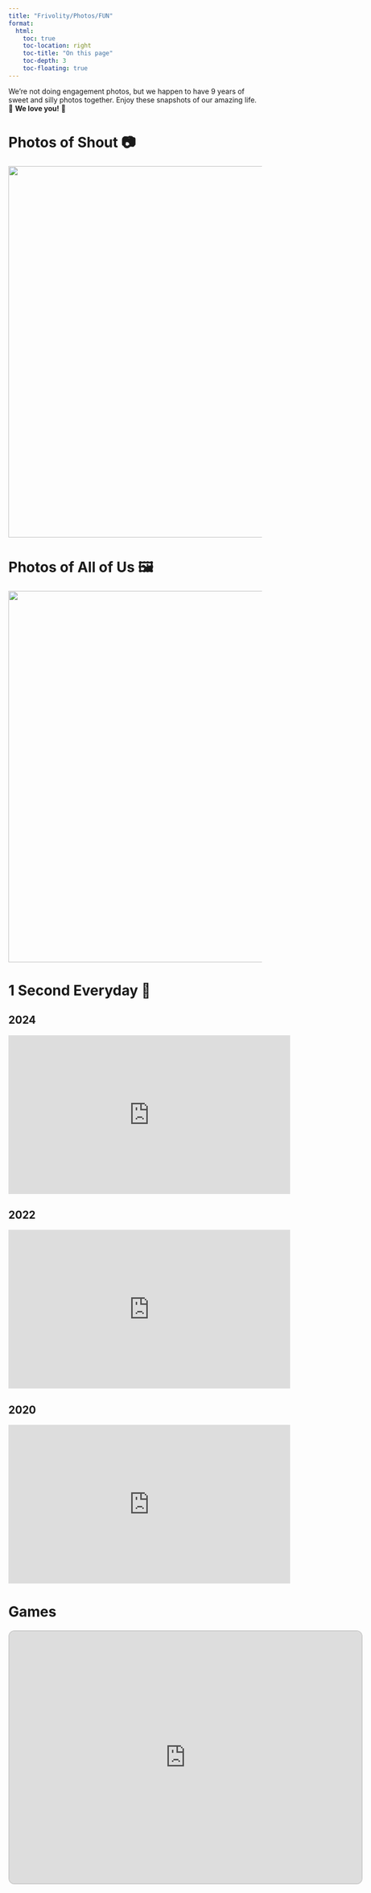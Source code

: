 ```yaml
---
title: "Frivolity/Photos/FUN"
format:
  html:
    toc: true
    toc-location: right
    toc-title: "On this page"
    toc-depth: 3
    toc-floating: true
---
```


We're not doing engagement photos, but we happen to have 9 years of sweet and silly photos together. Enjoy these snapshots of our amazing life. 🧡 **We love you!** 🧡

# Photos of Shout 📷

![](images/collage.png){width="737"}

# Photos of All of Us 🖼️

![](images/WeddingGuests.png){width="737"}

# 1 Second Everyday 🎥

## 2024

<iframe width="560" height="315" src="https://www.youtube.com/embed/vLd15zR0QEk" frameborder="0" allow="accelerometer; autoplay; clipboard-write; encrypted-media; gyroscope; picture-in-picture" allowfullscreen>

</iframe>

## 2022

<iframe width="560" height="315" src="https://www.youtube.com/embed/oF-L-YcM-r4" frameborder="0" allow="accelerometer; autoplay; clipboard-write; encrypted-media; gyroscope; picture-in-picture" allowfullscreen>

</iframe>

## 2020

<iframe width="560" height="315" src="https://www.youtube.com/embed/zZsi-enUrFU" frameborder="0" allow="accelerometer; autoplay; clipboard-write; encrypted-media; gyroscope; picture-in-picture" allowfullscreen>

</iframe>

# Games

<iframe src="https://studiokit.itch.io/botanical-garden-simulator" width="700" height="500" frameborder="0" style="border: 2px solid #ccc; border-radius: 12px; margin: 20px auto; display: block;" allowfullscreen></iframe>


